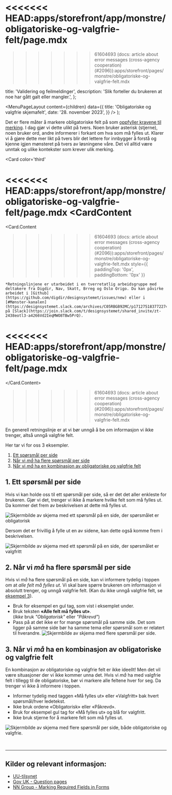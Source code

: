 <<<<<<< HEAD:apps/storefront/app/monstre/obligatoriske-og-valgfrie-felt/page.mdx
=======

>>>>>>> 61604693 (docs: article about error messages (cross-agency cooperation) (#2096)):apps/storefront/pages/monstre/obligatoriske-og-valgfrie-felt.mdx


  title: 'Validering og feilmeldinger',
  description: 'Slik forteller du brukeren at noe har gått galt eller mangler.',
};

  <MenuPageLayout
    content={children}
    data={{
      title: 'Obligatoriske og valgfrie skjemafelt',
      date: '28. november 2023',
    }}
  />
);

Det er flere måter å markere obligatoriske felt på som [oppfyller kravene til merking](https://www.uutilsynet.no/veiledning/skjema/38#ledetekster_og_instruksjoner). I dag gjør vi dette ulikt på tvers. Noen bruker asterisk (stjerne), noen bruker ord, andre informerer i forkant om hva som må fylles ut. Klarer vi å gjøre dette mer likt på tvers blir det lettere for innbygger å forstå og kjenne igjen mønsteret på tvers av løsningene våre. Det vil alltid være unntak og ulike kontekster som krever ulik merking.

<Card
  color='third'
>
<<<<<<< HEAD:apps/storefront/app/monstre/obligatoriske-og-valgfrie-felt/page.mdx
  <CardContent
=======
  <Card.Content
>>>>>>> 61604693 (docs: article about error messages (cross-agency cooperation) (#2096)):apps/storefront/pages/monstre/obligatoriske-og-valgfrie-felt.mdx
  style={{
    paddingTop: '0px',
    paddingBottom: '0px'
  }}
  >
    *Retningslinjene er utarbeidet i en tverretatlig arbeidsgruppe med deltakere fra Digdir, Nav, Skatt, Brreg og Oslo Origo. Du kan påvirke arbeidet i [Github](https://github.com/digdir/designsystemet/issues/new) eller i [#Mønster-kanalen](https://designsystemet.slack.com/archives/C05RBGB92MC/p1712751837722749) på [Slack](https://join.slack.com/t/designsystemet/shared_invite/zt-2438eotl3-a4266Vd2IeqMWO8TBw5PrQ).

<<<<<<< HEAD:apps/storefront/app/monstre/obligatoriske-og-valgfrie-felt/page.mdx
  </CardContent>
=======
  </Card.Content>
>>>>>>> 61604693 (docs: article about error messages (cross-agency cooperation) (#2096)):apps/storefront/pages/monstre/obligatoriske-og-valgfrie-felt.mdx
</Card>

En generell retningslinje er at vi bør unngå å be om informasjon vi ikke trenger, altså unngå valgfrie felt.

Her tar vi for oss 3 eksempler.

1. [Ett spørsmål per side](#1-ett-spørsmål-per-side)
2. [Når vi _må_ ha flere spørsmål per side](#2-når-vi-må-ha-flere-spørsmål-per-side)
3. [Når vi _må_ ha en kombinasjon av obligatoriske og valgfrie felt](#3-når-vi-må-ha-en-kombinasjon-av-obligatoriske-og-valgfrie-felt)

## 1. Ett spørsmål per side

Hvis vi kan holde oss til ett spørsmål per side, så er det det aller enkleste for brukeren. Gjør vi det, trenger vi ikke å markere hvilke felt som må fylles ut. Da kommer det frem av beskrivelsen at dette må fylles ut.

<Image
  src='/img/obligatorisk-eks1.png'
  alt='Skjermbilde av skjema med ett spørsmål på en side, der spørsmålet er obligatorisk'
  boxShadow={false}
/>

Dersom det er frivillig å fylle ut en av sidene, kan dette også komme frem i beskrivelsen.

<Image
  src='/img/obligatorisk-eks1b.png'
  alt='Skjermbilde av skjema med ett spørsmål på en side, der spørsmålet er valgfritt'
  boxShadow={false}
/>

## 2. Når vi _må_ ha flere spørsmål per side

Hvis vi _må_ ha flere spørsmål på en side, kan vi informere tydelig i toppen om at _alle felt må fylles ut_. Vi skal bare spørre brukeren om informasjon vi absolutt trenger, og unngå valgfrie felt. (Kan du ikke unngå valgfrie felt, se [eksempel 3](#3-når-vi-må-ha-en-kombinasjon-av-obligatoriske-og-valgfrie-felt)).

- Bruk for eksempel en gul tag, som vist i eksemplet under.
- Bruk teksten **«Alle felt må fylles ut»**. \
  (_Ikke_ bruk _"Obligatorisk"_ eller _"Påkrevd"_)
- Pass på at det ikke er for mange spørsmål på samme side. Det som ligger på samme side bør ha samme tema eller spørsmål som er relatert til hverandre.
  <Image
    src='/img/obligatorisk-eks2.png'
    alt='Skjermbilde av skjema med flere spørsmål per side.'
    boxShadow={false}
  />

## 3. Når vi _må_ ha en kombinasjon av obligatoriske og valgfrie felt

En kombinasjon av obligatoriske og valgfrie felt er ikke ideellt! Men det vil være situasjoner der vi ikke kommer unna det. Hvis vi _må_ ha med valgfrie felt i tillegg til de obligatoriske, bør vi markere alle feltene hver for seg. Da trenger vi ikke å informere i toppen.

- Informer tydelig med taggen «Må fylles ut» eller «Valgfritt» bak hvert spørsmål/hver ledetekst.
- Ikke bruk ordene «Obligatorisk» eller «Påkrevd».
- Bruk for eksempel gul tag for «Må fylles ut» og blå for valgfritt.
- Ikke bruk stjerne for å markere felt som må fylles ut.

<Image
  src='/img/obligatorisk-eks3.png'
  alt='Skjermbilde av skjema med flere spørsmål per side, både obligatoriske og valgfrie.'
  boxShadow={false}
/>

<br />

---

## Kilder og relevant informasjon:<br/>

- [UU-tilsynet](https://www.uutilsynet.no/veiledning/skjema/38#ledetekster_og_instruksjoner)<br/>
- [Gov UK - Question pages](https://design-system.service.gov.uk/patterns/question-pages/)
- [NN Group - Marking Required Fields in Forms](https://www.nngroup.com/articles/required-fields/)
